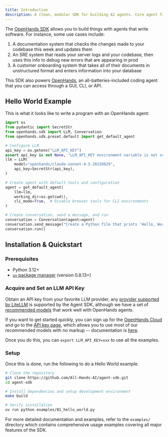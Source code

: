 ```yaml
---
title: Introduction
description: A clean, modular SDK for building AI agents. Core agent framework and production-ready tool implementations.
---
```


The [OpenHands SDK](https://github.com/All-Hands-AI/agent-sdk) allows you to build things with agents that write software. For instance, some use cases include:

1. A documentation system that checks the changes made to your codebase this week and updates them
2. An SRE system that reads your server logs and your codebase, then uses this info to debug new errors that are appearing in prod
3. A customer onboarding system that takes all of their documents in unstructured format and enters information into your database

This SDK also powers [OpenHands](https://github.com/All-Hands-AI/OpenHands), an all-batteries-included coding agent that you can access through a GUI, CLI, or API.

## Hello World Example

This is what it looks like to write a program with an OpenHands agent:

```python
import os
from pydantic import SecretStr
from openhands.sdk import LLM, Conversation
from openhands.sdk.preset.default import get_default_agent

# Configure LLM
api_key = os.getenv("LLM_API_KEY")
assert api_key is not None, "LLM_API_KEY environment variable is not set."
llm = LLM(
    model="openhands/claude-sonnet-4-5-20250929",
    api_key=SecretStr(api_key),
)

# Create agent with default tools and configuration
agent = get_default_agent(
    llm=llm,
    working_dir=os.getcwd(),
    cli_mode=True,  # Disable browser tools for CLI environments
)

# Create conversation, send a message, and run
conversation = Conversation(agent=agent)
conversation.send_message("Create a Python file that prints 'Hello, World!'")
conversation.run()
```

## Installation & Quickstart

### Prerequisites

- Python 3.12+
- [`uv` package manager](https://docs.astral.sh/uv/) (version 0.8.13+)

### Acquire and Set an LLM API Key

Obtain an API key from your favorite LLM provider, any [provider supported by LiteLLM](https://docs.litellm.ai/docs/providers)
is supported by the Agent SDK, although we have a set of [recommended models](/openhands/usage/llms/llms) that
work well with OpenHands agents.

If you want to get started quickly, you can sign up for the [OpenHands Cloud](https://app.all-hands.dev) and go to the
[API key page](https://app.all-hands.dev/settings/api-keys), which allows you to use most of our recommended models
with no markup -- documentation is [here](/openhands/usage/llms/openhands-llms).

Once you do this, you can `export LLM_API_KEY=xxx` to use all the examples.

### Setup

Once this is done, run the following to do a Hello World example.

```bash
# Clone the repository
git clone https://github.com/All-Hands-AI/agent-sdk.git
cd agent-sdk

# Install dependencies and setup development environment
make build

# Verify installation
uv run python examples/01_hello_world.py
```

For more detailed documentation and examples, refer to the `examples/` directory which contains comprehensive usage examples covering all major features of the SDK.
